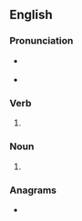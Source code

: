 ==English==

===Pronunciation===
* {{a|RP}} {{IPA|/bləʊts/|lang=en}}
* {{a|GenAm}} {{IPA|/bloʊts/|lang=en}}

===Verb===
{{head|en|verb form}}

# {{en-third-person singular of|bloat}}

===Noun===
{{head|en|noun plural form}}
# {{plural of|bloat|lang=en}}

===Anagrams===
* {{anagrams|en|a=ablost|balots|blasto|blasto-|bostal|oblast}}